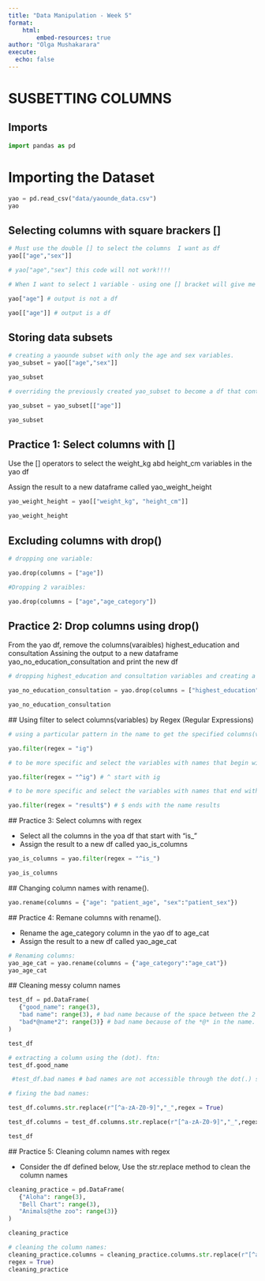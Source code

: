 ```yaml
---
title: "Data Manipulation - Week 5"
format: 
    html: 
        embed-resources: true
author: "Olga Mushakarara"
execute: 
  echo: false
---
```


# SUSBETTING COLUMNS 

## Imports 


```python
import pandas as pd 
```

# Importing the Dataset 

```python
yao = pd.read_csv("data/yaounde_data.csv")
yao
```

## Selecting columns with square brackers []


```python
# Must use the double [] to select the columns  I want as df
yao[["age","sex"]]

# yao["age","sex"] this code will not work!!!!
```

```python
# When I want to select 1 variable - using one [] bracket will give me the column i want, but it will not be returned as a df: 

yao["age"] # output is not a df

yao[["age"]] # output is a df

```

## Storing data subsets 

```python
# creating a yaounde subset with only the age and sex variables.
yao_subset = yao[["age","sex"]]

yao_subset 

```


```python
# overriding the previously created yao_subset to become a df that contains the age variable: 

yao_subset = yao_subset[["age"]]

yao_subset
```

## Practice 1: Select columns with []

Use the [] operators to select the weight_kg abd height_cm variables in the yao df

Assign the result to a new dataframe called yao_weight_height


```python

yao_weight_height = yao[["weight_kg", "height_cm"]]

yao_weight_height

```

## Excluding columns with drop()


```python
# dropping one variable: 

yao.drop(columns = ["age"])
```


```python
#Dropping 2 varaibles: 

yao.drop(columns = ["age","age_category"])

```

## Practice 2: Drop columns using drop()

From the yao df, remove the columns(varaibles) highest_education and consultation
Assining the output to a new dataframe yao_no_education_consultation and print the new df

 ```python
 
 # dropping highest_education and consultation variables and creating a new df: 

 yao_no_education_consultation = yao.drop(columns = ["highest_education", "consultation"])

 yao_no_education_consultation
 ```

 ## Using filter to select columns(variables) by Regex (Regular Expressions)


 ```python
 # using a particular pattern in the name to get the specified columns(variables)

 yao.filter(regex = "ig")
 
 ```


 ```python
 # to be more specific and select the variables with names that begin with a particular pattern using ^ as the indicator to get the names that being with the relavant pattern. 

 yao.filter(regex = "^ig") # ^ start with ig
 ```


 ```python
 # to be more specific and select the variables with names that end with a particular pattern using $^$ as the indicator to get the names that end with the relavant pattern. 

 yao.filter(regex = "result$") # $ ends with the name results 
 ```

 ## Practice 3: Select columns with regex 

 - Select all the columns in the yoa df that start with "is_"
 - Assign the result to a new df called yao_is_columns


 ```python
 yao_is_columns = yao.filter(regex = "^is_")

 yao_is_columns

 ```

 ## Changing column names with rename().


 ```python
 yao.rename(columns = {"age": "patient_age", "sex":"patient_sex"})

 ```

 ## Practice 4: Remane columns with rename().

 - Rename the age_category column in the yao df to age_cat
 - Assign the result to a new df called yao_age_cat


 ```python
 # Renaming columns: 
 yao_age_cat = yao.rename(columns = {"age_category":"age_cat"})
 yao_age_cat
 ```

 ## Cleaning messy column names

 ```python
 test_df = pd.DataFrame(
    {"good_name": range(3),
    "bad name": range(3), # bad name because of the space between the 2 letters
    "bad*@name*2": range(3)} # bad name because of the *@* in the name.
 )

 test_df
 ```

```python
# extracting a column using the (dot). ftn: 
test_df.good_name

 #test_df.bad names # bad names are not accessible through the dot(.) syntax


```
 
 ```python
 # fixing the bad names: 

 test_df.columns.str.replace(r"[^a-zA-Z0-9]","_",regex = True)
 ```


 ```python
 test_df.columns = test_df.columns.str.replace(r"[^a-zA-Z0-9]","_",regex = True)

 test_df
 ```

 ## Practice 5: Cleaning column names with regex

- Consider the df defined below, Use the str.replace method to clean the column names

 ```python
 cleaning_practice = pd.DataFrame(
    {"Aloha": range(3),
    "Bell Chart": range(3),
    "Animals@the zoo": range(3)}
 )

 cleaning_practice
 ```


```python
# cleaning the column names: 
cleaning_practice.columns = cleaning_practice.columns.str.replace(r"[^a-zA-Z0-9]","_",
regex = True)
cleaning_practice
```